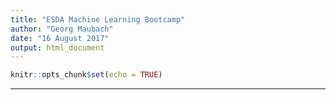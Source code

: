 ```yaml
---
title: "ESDA Machine Learning Bootcamp"
author: "Georg Maubach"
date: "16 August 2017"
output: html_document
---
```


```r
knitr::opts_chunk$set(echo = TRUE)
```

***

